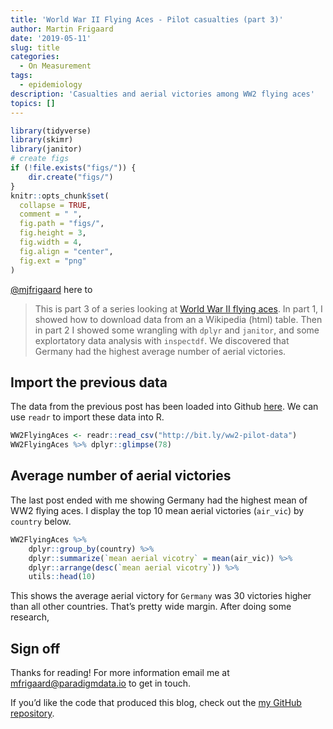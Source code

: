 ```yaml
---
title: 'World War II Flying Aces - Pilot casualties (part 3)'
author: Martin Frigaard
date: '2019-05-11'
slug: title
categories:
  - On Measurement
tags:
  - epidemiology
description: 'Casualties and aerial victories among WW2 flying aces'
topics: []
---
```


```r
library(tidyverse)
library(skimr)
library(janitor)
# create figs
if (!file.exists("figs/")) {
    dir.create("figs/")
}
knitr::opts_chunk$set(
  collapse = TRUE,
  comment = " ",
  fig.path = "figs/",
  fig.height = 3,
  fig.width = 4,
  fig.align = "center",
  fig.ext = "png"
)
```


[\@mjfrigaard](https://twitter.com/mjfrigaard) here to 

> This is part 3 of a series looking at [World War II flying aces](https://en.wikipedia.org/wiki/List_of_World_War_II_flying_aces). In part 1, I showed how to download data from an a Wikipedia (html) table. Then in part 2 I showed some wrangling with `dplyr` and `janitor`, and some explortatory data analysis with `inspectdf`. We discovered that Germany had the highest average number of aerial victories.  

## Import the previous data

The data from the previous post has been loaded into Github [here](https://github.com/mjfrigaard/cloud-projects). We can use `readr` to import these data into R. 

```r
WW2FlyingAces <- readr::read_csv("http://bit.ly/ww2-pilot-data")
WW2FlyingAces %>% dplyr::glimpse(78)
```

## Average number of aerial victories 

The last post ended with me showing Germany had the highest mean of WW2 flying aces. I display the top 10 mean aerial victories (`air_vic`) by `country` below.

```r
WW2FlyingAces %>% 
    dplyr::group_by(country) %>% 
    dplyr::summarize(`mean aerial vicotry` = mean(air_vic)) %>% 
    dplyr::arrange(desc(`mean aerial vicotry`)) %>% 
    utils::head(10)
```

This shows the average aerial victory for `Germany` was 30 victories higher than all other countries. That's pretty wide margin. After doing some research,  



## Sign off

Thanks for reading! For more information email me at <mfrigaard@paradigmdata.io> to get in touch.

If you'd like the code that produced this blog, check out the [my GitHub repository](https://github.com/mjfrigaard/martinfrigaard-io-site).
